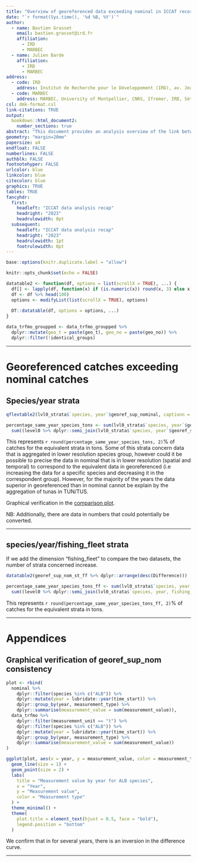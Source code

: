 ```yaml
---
title: "Overview of georeferenced data exceeding nominal in ICCAT records"
date: "`r format(Sys.time(), '%d %B, %Y')`"
author:
  - name: Bastien Grasset
    email: bastien.grasset@ird.fr
    affiliation:
      - IRD
      - MARBEC
  - name: Julien Barde
    affiliation:
      - IRD
      - MARBEC
address:
  - code: IRD
    address: Institut de Recherche pour le Développement (IRD), av. Jean Monnet, CS 30171, 34203 Sète cédex, France
  - code: MARBEC
    address: MARBEC, University of Montpellier, CNRS, Ifremer, IRD, Sète, France
csl: dmk-format.csl
link-citations: TRUE
output:
  bookdown::html_document2:
    number_sections: true
abstract: "This document provides an analysis overview of the link between georeferenced and nominal data based on ICCAT 2024 records. Code used for the analysis is available at: https://github.com/bastienird/iotc_report/minor_recap.R and https://github.com/bastienird/iotc_report/about.R The purpose of this report is to highlight discrepancies in the datasets and seek clarification on which data should be considered the most reliable. Specifically, it addresses whether georeferenced data should be adjusted to align with nominal data, or vice versa, and whether these differences stem from variations in data aggregation or disaggregation processes."
geometry: "margin=20mm"
papersize: a4
endfloat: FALSE
numberlines: FALSE
authblk: FALSE
footnotehyper: FALSE
urlcolor: blue
linkcolor: blue
citecolor: blue
graphics: TRUE
tables: TRUE
fancyhdr:
  first:
    headleft: "ICCAT data analysis recap"
    headright: "2023"
    headrulewidth: 0pt
  subsequent:
    headleft: "ICCAT data analysis recap"
    headright: "2023"
    headrulewidth: 1pt
    footrulewidth: 0pt
---
```


```r

base::options(knitr.duplicate.label = "allow")

knitr::opts_chunk$set(echo = FALSE)
```

```r
datatable2 <- function(df, options = list(scrollX = TRUE), ...) {
  df[] <- lapply(df, function(x) if (is.numeric(x)) round(x, 3) else x)
  df <- df %>% head(100)
  options <- modifyList(list(scrollX = TRUE), options)
  
  DT::datatable(df, options = options, ...)
}

data_trfmo_groupped <- data_trfmo_groupped %>% 
  dplyr::mutate(geo_t = paste(geo_t), geo_no = paste(geo_no)) %>% 
  dplyr::filter(!identical_groups)
```

<!-- # strata with multiple units and differing spatial footprints -->

<!-- ```{r, empreintes, fig.cap="Strata with multiple units and differing spatial footprints (first 100 out of 970)"} -->

<!-- datatable2(data_trfmo_groupped %>% dplyr::select(time_start, fishing_fleet, species, gear_type) %>% dplyr::distinct()) -->
<!-- ``` -->

<!-- Their count represents `r round(diff_percent, 2)`% of the total number of strata with multiple units. -->

<!-- More details and verification in [appendix](#fig-comparison-nc-rc-alb). -->

---

# Georeferenced catches exceeding nominal catches

## Species/year strata

```r

qflextable2(lvl0_strata$`species, year`$georef_sup_nominal, captionn = "Strata with georeferenced catches exceeding nominal catches for species/year comparison")
```

```r

percentage_same_year_species_tons <- sum(lvl0_strata$`species, year`$georef_sup_nominal$Difference) * 100 / 
  sum((level0 %>% dplyr::semi_join(lvl0_strata$`species, year`$georef_sup_nominal) %>% dplyr::filter(measurement_unit == "t"))$measurement_value)
```

This represents `r round(percentage_same_year_species_tons, 2)`% of catches for the equivalent strata in tons. Some of this strata concern data that is aggregated in lower resolution species group, however could it be possible to precise the data in nominal that is in lower resolution (spatial and temporal) to correspond to the equivalent data in georeferenced (i.e increasing the data for a specific species and decreasing it in the correspondent group). However, for the majority of the years the data superior in georeferenced than in nominal cannot be explain by the aggregation of tunas in TUN/TUS.

Graphical verification in the [comparison plot](#fig-comparison-nc-rc-alb).


NB: Additionally, there are data in numbers that could potentially be converted.

---

## species/year/fishing_fleet strata

If we add the dimension "fishing_fleet" to compare the two datasets, the number of strata concerned increase.

```r

datatable2(georef_sup_nom_st_ff %>% dplyr::arrange(desc(Difference)))

```

```r

percentage_same_year_species_tons_ff <- sum(lvl0_strata$`species, year, fishing_fleet`$georef_sup_nominal$Difference) * 100 / 
  sum((level0 %>% dplyr::semi_join(lvl0_strata$`species, year, fishing_fleet`$georef_sup_nominal) %>% dplyr::filter(measurement_unit == "t"))$measurement_value)

```

This represents `r round(percentage_same_year_species_tons_ff, 2)`% of catches for the equivalent strata in tons.

---

# Appendices

## Graphical verification of georef_sup_nom consistency

```r
plot <- rbind(
  nominal %>% 
    dplyr::filter(species %in% c("ALB")) %>% 
    dplyr::mutate(year = lubridate::year(time_start)) %>% 
    dplyr::group_by(year, measurement_type) %>% 
    dplyr::summarise(measurement_value = sum(measurement_value)),
  data_trfmo %>% 
    dplyr::filter(measurement_unit == "t") %>% 
    dplyr::filter(species %in% c("ALB")) %>% 
    dplyr::mutate(year = lubridate::year(time_start)) %>% 
    dplyr::group_by(year, measurement_type) %>% 
    dplyr::summarise(measurement_value = sum(measurement_value))
)
```

<a id="fig-comparison-nc-rc-alb"></a>

```r

ggplot(plot, aes(x = year, y = measurement_value, color = measurement_type)) +
  geom_line(size = 1) +
  geom_point(size = 2) +
  labs(
    title = "Measurement value by year for ALB species",
    x = "Year",
    y = "Measurement value",
    color = "Measurement type"
  ) +
  theme_minimal() +
  theme(
    plot.title = element_text(hjust = 0.5, face = "bold"),
    legend.position = "bottom"
  )
```

We confirm that in for several years, there is an inversion in the difference curve.

---

<!-- ## Calculations for differing spatial footprints -->

<!-- ```{r include=FALSE} -->

<!-- spatial_diff <- rbind( -->
<!--   data_trfmo_groupped %>% dplyr::filter(!identical_groups) %>% dplyr::filter(!geo_no_in_geo_t & !geo_t_in_geo_no) %>% dplyr::mutate(type = "No inclusion") %>% dplyr::slice_head(n = 1), -->
<!--   data_trfmo_groupped %>% dplyr::filter(!identical_groups) %>% dplyr::filter(geo_t_in_geo_no) %>% dplyr::mutate(type = "Tons within numbers") %>% dplyr::slice_head(n = 1), -->
<!--   data_trfmo_groupped %>% dplyr::filter(!identical_groups) %>% dplyr::filter(geo_no_in_geo_t) %>% dplyr::mutate(type = "Numbers within tons") %>% dplyr::slice_head(n = 1) -->
<!-- ) %>%  -->
<!--   dplyr::mutate(geo_t = paste(geo_t), geo_no = paste(geo_no)) -->
<!-- ``` -->

<!-- <a id="fig-spatial-diff"></a> -->

<!-- ```{r} -->

<!-- qflextable2(spatial_diff, captionn = "Data with differing spatial footprints (3 examples)") -->
<!-- ``` -->

<!-- --- -->
<!-- # -->
<!-- # ## Representativity analysis for multiple-unit strata with differing spatial footprints -->
<!-- # -->
<!-- # The following percentages are based on the number of strata with multiple units. -->
<!-- # -->
<!-- # ```{r spatial-differences, results='asis'} -->
<!-- # cat(sprintf("Percentage of strata with differing spatial footprints: %.2f%%\n\n", diff_percent)) -->
<!-- # cat(sprintf("Percentage where tons are within numbers: %.2f%%\n\n", diff_t_in_no)) -->
<!-- # cat(sprintf("Percentage where numbers are within tons: %.2f%%\n\n", diff_no_in_t)) -->
<!-- # cat(sprintf("Percentage with completely different spatial footprints: %.2f%%\n\n", partial_diff)) -->
<!-- # ``` -->
<!-- # -->
<!-- # --- -->
<!-- # -->
<!-- # ## spatial footprint after aggregation (1 deg to 5 deg) -->
<!-- # -->
<!-- # ```{r spatial-differences-aggregation, results='asis'} -->
<!-- # cat(sprintf("Percentage of strata with differing spatial footprints: %.2f%%\n\n", diff_percent_agg)) -->
<!-- # cat(sprintf("Percentage where tons are within numbers: %.2f%%\n\n", diff_t_in_no_agg)) -->
<!-- # cat(sprintf("Percentage where numbers are within tons: %.2f%%\n\n", diff_no_in_t_agg)) -->
<!-- # cat(sprintf("Percentage with completely different spatial footprints: %.2f%%\n\n", partial_diff_agg)) -->
<!-- # ``` -->
<!-- # -->
<!-- # This does not explain most of the differences. -->
<!-- # -->
<!-- # --- -->
<!-- # -->
<!-- # ## spatial footprint code -->
<!-- # -->
<!-- # ```{r echo=TRUE} -->
<!-- # # data_trfmo_groupped <- data_trfmo %>% -->
<!-- # #   dplyr::group_by(time_start, fishing_fleet, species, gear_type) %>% -->
<!-- # #   dplyr::summarise( -->
<!-- # #     geo_t = list(unique(geographic_identifier[measurement_unit == "t"])), -->
<!-- # #     geo_no = list(unique(geographic_identifier[measurement_unit == "no"])), -->
<!-- # #     .groups = "drop" -->
<!-- # #   ) %>% -->
<!-- # #   dplyr::rowwise() %>% -->
<!-- # #   dplyr::filter( -->
<!-- # #     !(is.null(geo_t) || is.null(geo_no) || length(geo_t) == 0 || length(geo_no) == 0) -->
<!-- # #   ) %>% -->
<!-- # #   dplyr::mutate( -->
<!-- # #     identical_groups = setequal(geo_t, geo_no), -->
<!-- # #     geo_t_in_geo_no = all(geo_t %in% geo_no), -->
<!-- # #     geo_no_in_geo_t = all(geo_no %in% geo_t) -->
<!-- # #   )%>% -->
<!-- # #   ungroup() %>% -->
<!-- # #   dplyr::distinct() -->

<!-- ``` -->

